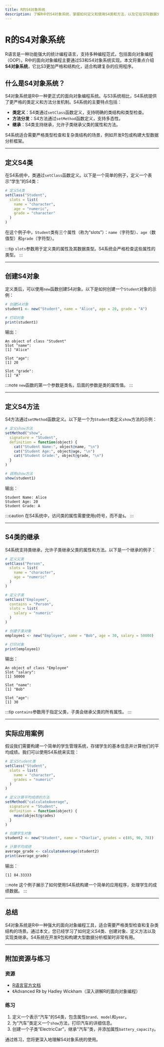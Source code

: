 ```yaml
---
title: R的S4对象系统
description: 了解R中的S4对象系统，掌握如何定义和使用S4类和方法，以及它在实际数据分析中的应用。
---
```


# R的S4对象系统

R语言是一种功能强大的统计编程语言，支持多种编程范式，包括面向对象编程（OOP）。R中的面向对象编程主要通过S3和S4对象系统实现。本文将重点介绍**S4对象系统**，它比S3更加严格和结构化，适合构建复杂的应用程序。

## 什么是S4对象系统？

S4对象系统是R中一种更正式的面向对象编程系统。与S3系统相比，S4系统提供了更严格的类定义和方法分发机制。S4系统的主要特点包括：

- **类定义**：S4类通过`setClass`函数定义，支持明确的类结构和类型检查。
- **方法分发**：S4方法通过`setMethod`函数定义，支持多态性。
- **继承**：S4类支持继承，允许子类继承父类的属性和方法。

S4系统适合需要严格类型检查和复杂类结构的场景，例如开发R包或构建大型数据分析框架。

---

## 定义S4类

在S4系统中，类通过`setClass`函数定义。以下是一个简单的例子，定义一个表示“学生”的S4类：

```r
# 定义S4类
setClass("Student",
  slots = list(
    name = "character",
    age = "numeric",
    grade = "character"
  )
)
```

在这个例子中，`Student`类有三个属性（称为“slots”）：`name`（字符型）、`age`（数值型）和`grade`（字符型）。

:::tip
`slots`参数用于定义类的属性及其数据类型。S4系统会严格检查这些属性的类型。
:::

---

## 创建S4对象

定义类后，可以使用`new`函数创建S4对象。以下是如何创建一个`Student`对象的示例：

```r
# 创建S4对象
student1 <- new("Student", name = "Alice", age = 20, grade = "A")

# 打印对象
print(student1)
```

输出：
```
An object of class "Student"
Slot "name":
[1] "Alice"

Slot "age":
[1] 20

Slot "grade":
[1] "A"
```

:::note
`new`函数的第一个参数是类名，后面的参数是类的属性值。
:::

---

## 定义S4方法

S4方法通过`setMethod`函数定义。以下是一个为`Student`类定义`show`方法的示例：

```r
# 定义show方法
setMethod("show",
  signature = "Student",
  definition = function(object) {
    cat("Student Name:", object@name, "\n")
    cat("Student Age:", object@age, "\n")
    cat("Student Grade:", object@grade, "\n")
  }
)

# 调用show方法
show(student1)
```

输出：
```
Student Name: Alice 
Student Age: 20 
Student Grade: A 
```

:::caution
在S4系统中，访问类的属性需要使用`@`符号，而不是`$`。
:::

---

## S4类的继承

S4系统支持类继承，允许子类继承父类的属性和方法。以下是一个继承的例子：

```r
# 定义父类
setClass("Person",
  slots = list(
    name = "character",
    age = "numeric"
  )
)

# 定义子类
setClass("Employee",
  contains = "Person",
  slots = list(
    salary = "numeric"
  )
)

# 创建子类对象
employee1 <- new("Employee", name = "Bob", age = 30, salary = 50000)

# 打印对象
print(employee1)
```

输出：
```
An object of class "Employee"
Slot "salary":
[1] 50000

Slot "name":
[1] "Bob"

Slot "age":
[1] 30
```

:::tip
`contains`参数用于指定父类，子类会继承父类的所有属性。
:::

---

## 实际应用案例

假设我们需要构建一个简单的学生管理系统，存储学生的基本信息并计算他们的平均成绩。我们可以使用S4系统来实现：

```r
# 定义Student类
setClass("Student",
  slots = list(
    name = "character",
    grades = "numeric"
  )
)

# 定义计算平均成绩的方法
setMethod("calculateAverage",
  signature = "Student",
  definition = function(object) {
    mean(object@grades)
  }
)

# 创建学生对象
student2 <- new("Student", name = "Charlie", grades = c(85, 90, 78))

# 计算平均成绩
average_grade <- calculateAverage(student2)
print(average_grade)
```

输出：
```
[1] 84.33333
```

:::note
这个例子展示了如何使用S4系统构建一个简单的应用程序，处理学生的成绩数据。
:::

---

## 总结

S4对象系统是R中一种强大的面向对象编程工具，适合需要严格类型检查和复杂类结构的场景。通过本文，您已经学习了如何定义S4类、创建对象、定义方法以及实现类继承。S4系统在开发R包和构建大型数据分析框架时非常有用。

---

## 附加资源与练习

### 资源
- [R语言官方文档](https://cran.r-project.org/doc/manuals/r-release/R-lang.html)
- 《Advanced R》 by Hadley Wickham（深入讲解R的面向对象编程）

### 练习
1. 定义一个表示“汽车”的S4类，包含属性`brand`、`model`和`year`。
2. 为“汽车”类定义一个`show`方法，打印汽车的详细信息。
3. 创建一个子类“ElectricCar”，继承“汽车”类，并添加属性`battery_capacity`。

通过练习，您将更深入地理解S4对象系统的使用。